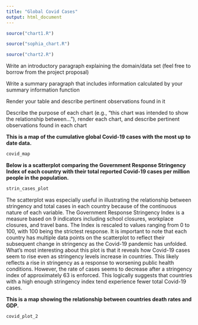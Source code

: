 ```yaml
---
title: "Global Covid Cases"
output: html_document
---
```


```r
source("chart1.R")

source("sophia_chart.R")

source("chart2.R")

```

Write an introductory paragraph explaining the domain/data set (feel free to borrow from the project proposal)

Write a summary paragraph that includes information calculated by your summary information function

Render your table and describe pertinent observations found in it

Describe the purpose of each chart (e.g., "this chart was intended to show the relationship between..."), render each chart, and describe pertinent observations found in each chart


**This is a map of the cumulative global Covid-19 cases with the most up to date data.**

```r
covid_map
```


**Below is a scatterplot comparing the Government Response Stringency Index of each country with their total reported Covid-19 cases per million people in the population.**


```r
strin_cases_plot
```

The scatterplot was especially useful in illustrating the relationship between stringency and total cases in each country because of the continuous nature of each variable. The Government Response Stringency Index is a measure based on 9 indicators including school closures, workplace closures, and travel bans. The Index is rescaled to values ranging from 0 to 100, with 100 being the strictest response. It is important to note that each country has multiple data points on the scatterplot to reflect their subsequent change in stringency as the Covid-19 pandemic has unfolded. What's most interesting about this plot is that it reveals how Covid-19 cases seem to rise even as stringency levels increase in countries. This likely reflects a rise in stringency as a response to worsening public health conditions. However, the rate of cases seems to decrease after a stringency index of approximately 63 is enforced. This logically suggests that countries with a high enough stringency index tend experience fewer total Covid-19 cases.


**This is a map showing the relationship between countries death rates and GDP.**
```r
covid_plot_2
```

